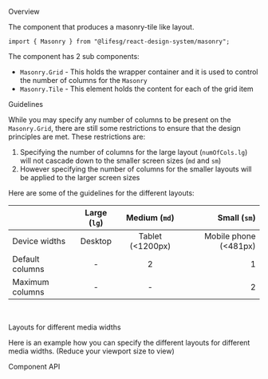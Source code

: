 
<Meta of={MasonryStories} />

<Title>Masonry</Title>

<Secondary>Overview</Secondary>

The component that produces a masonry-tile like layout.

```tsx
import { Masonry } from "@lifesg/react-design-system/masonry";
```

The component has 2 sub components:

-   `Masonry.Grid` - This holds the wrapper container and it is used to control the number of columns for the `Masonry`
-   `Masonry.Tile` - This element holds the content for each of the grid item

<Canvas of={MasonryStories.Default} />

<Heading3>Guidelines</Heading3>

While you may specify any number of columns to be present on the `Masonry.Grid`, there are still
some restrictions to ensure that the design principles are met. These restrictions are:

1. Specifying the number of columns for the large layout (`numOfCols.lg`) will not cascade down to the
   smaller screen sizes (`md` and `sm`)
2. However specifying the number of columns for the smaller layouts will be applied to the larger screen sizes

Here are some of the guidelines for the different layouts:

|                 | Large (`lg`) |   Medium (`md`)   |           Small (`sm`) |
| --------------- | :----------: | :---------------: | ---------------------: |
| Device widths   |   Desktop    | Tablet (\<1200px) | Mobile phone (\<481px) |
| Default columns |      -       |         2         |                      1 |
| Maximum columns |      -       |         -         |                      2 |

<br />

<Heading3>Layouts for different media widths</Heading3>

Here is an example how you can specify the different layouts for different media widths. (Reduce your viewport size to view)

<Canvas of={MasonryStories.DifferentMediaWidths} />

<Secondary>Component API</Secondary>

<PropsTable />
